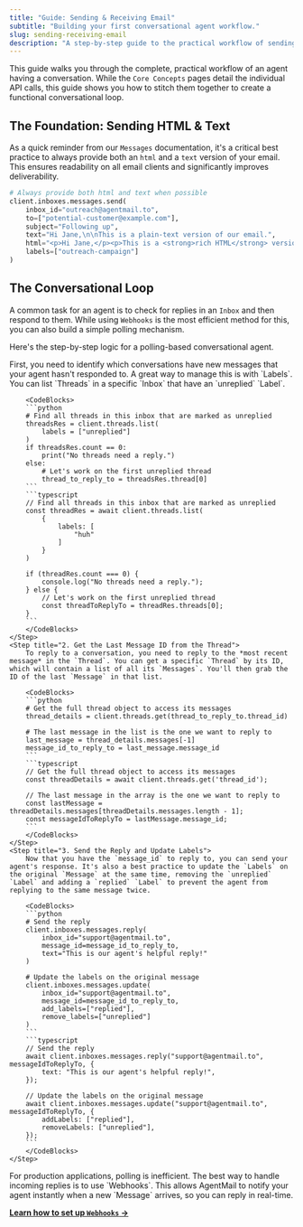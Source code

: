 ```yaml
---
title: "Guide: Sending & Receiving Email"
subtitle: "Building your first conversational agent workflow."
slug: sending-receiving-email
description: "A step-by-step guide to the practical workflow of sending initial emails and handling replies to have a full conversation."
---
```


This guide walks you through the complete, practical workflow of an agent having a conversation. While the `Core Concepts` pages detail the individual API calls, this guide shows you how to stitch them together to create a functional conversational loop.

## The Foundation: Sending HTML & Text

As a quick reminder from our `Messages` documentation, it's a critical best practice to always provide both an `html` and a `text` version of your email. This ensures readability on all email clients and significantly improves deliverability.

```python
# Always provide both html and text when possible
client.inboxes.messages.send(
    inbox_id="outreach@agentmail.to",
    to=["potential-customer@example.com"],
    subject="Following up",
    text="Hi Jane,\n\nThis is a plain-text version of our email.",
    html="<p>Hi Jane,</p><p>This is a <strong>rich HTML</strong> version of our email.</p>",
    labels=["outreach-campaign"]
)
```

## The Conversational Loop

A common task for an agent is to check for replies in an `Inbox` and then respond to them. While using `Webhooks` is the most efficient method for this, you can also build a simple polling mechanism.

Here's the step-by-step logic for a polling-based conversational agent.

<Steps>
    <Step title="1. Find a Thread that Needs a Reply">
        First, you need to identify which conversations have new messages that your agent hasn't responded to. A great way to manage this is with `Labels`. You can list `Threads` in a specific `Inbox` that have an `unreplied` `Label`.
        
        <CodeBlocks>
        ```python
        # Find all threads in this inbox that are marked as unreplied
        threadsRes = client.threads.list(
            labels = ["unreplied"]
        )
        if threadsRes.count == 0:
            print("No threads need a reply.")
        else:
            # Let's work on the first unreplied thread
            thread_to_reply_to = threadsRes.thread[0]
        ```
        ```typescript
        // Find all threads in this inbox that are marked as unreplied
        const threadRes = await client.threads.list(
            {
                labels: [
                    "huh"
                ]
            }
        )

        if (threadRes.count === 0) {
            console.log("No threads need a reply.");
        } else {
            // Let's work on the first unreplied thread
            const threadToReplyTo = threadRes.threads[0];
        }
        ```
        </CodeBlocks>
    </Step>
    <Step title="2. Get the Last Message ID from the Thread">
        To reply to a conversation, you need to reply to the *most recent message* in the `Thread`. You can get a specific `Thread` by its ID, which will contain a list of all its `Messages`. You'll then grab the ID of the last `Message` in that list.

        <CodeBlocks>
        ```python
        # Get the full thread object to access its messages
        thread_details = client.threads.get(thread_to_reply_to.thread_id)

        # The last message in the list is the one we want to reply to
        last_message = thread_details.messages[-1]
        message_id_to_reply_to = last_message.message_id
        ```
        ```typescript
        // Get the full thread object to access its messages
        const threadDetails = await client.threads.get('thread_id');

        // The last message in the array is the one we want to reply to
        const lastMessage = threadDetails.messages[threadDetails.messages.length - 1];
        const messageIdToReplyTo = lastMessage.message_id;
        ```
        </CodeBlocks>
    </Step>
    <Step title="3. Send the Reply and Update Labels">
        Now that you have the `message_id` to reply to, you can send your agent's response. It's also a best practice to update the `Labels` on the original `Message` at the same time, removing the `unreplied` `Label` and adding a `replied` `Label` to prevent the agent from replying to the same message twice.

        <CodeBlocks>
        ```python
        # Send the reply
        client.inboxes.messages.reply(
            inbox_id="support@agentmail.to",
            message_id=message_id_to_reply_to,
            text="This is our agent's helpful reply!"
        )

        # Update the labels on the original message
        client.inboxes.messages.update(
            inbox_id="support@agentmail.to",
            message_id=message_id_to_reply_to,
            add_labels=["replied"],
            remove_labels=["unreplied"]
        )
        ```
        ```typescript
        // Send the reply
        await client.inboxes.messages.reply("support@agentmail.to", messageIdToReplyTo, {
            text: "This is our agent's helpful reply!",
        });

        // Update the labels on the original message
        await client.inboxes.messages.update("support@agentmail.to", messageIdToReplyTo, {
            addLabels: ["replied"],
            removeLabels: ["unreplied"],
        });
        ```
        </CodeBlocks>
    </Step>

</Steps>

<Callout intent="success" title="Real-Time Processing with Webhooks">
For production applications, polling is inefficient. The best way to handle incoming replies is to use `Webhooks`. This allows AgentMail to notify your agent instantly when a new `Message` arrives, so you can reply in real-time.

[**Learn how to set up `Webhooks` →**](/overview)

</Callout>

